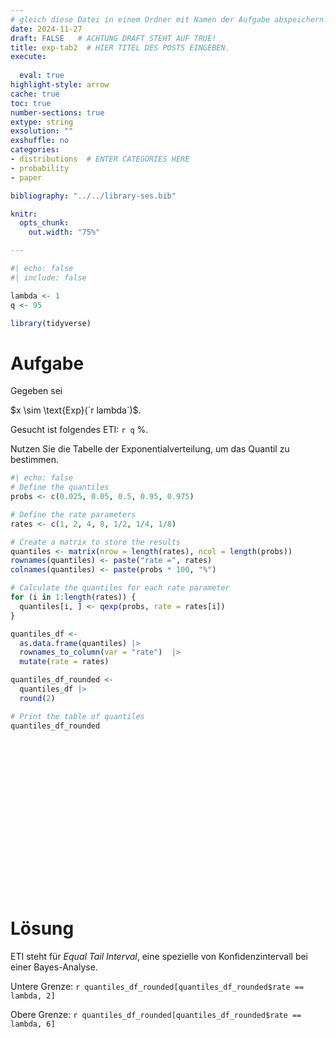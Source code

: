 ```yaml
---
# gleich diese Datei in einem Ordner mit Namen der Aufgabe abspeichern!
date: 2024-11-27
draft: FALSE   # ACHTUNG DRAFT STEHT AUF TRUE!
title: exp-tab2  # HIER TITEL DES POSTS EINGEBEN.
execute: 
  
  eval: true 
highlight-style: arrow 
cache: true
toc: true
number-sections: true
extype: string
exsolution: ""
exshuffle: no
categories:
- distributions  # ENTER CATEGORIES HERE
- probability
- paper

bibliography: "../../library-ses.bib"

knitr:
  opts_chunk:
    out.width: "75%"

---
```




```r
#| echo: false
#| include: false

lambda <- 1
q <- 95

library(tidyverse)
```





# Aufgabe 

Gegeben sei

$x \sim \text{Exp}(`r lambda`)$.

Gesucht ist folgendes ETI: `r q` %.

Nutzen Sie die Tabelle der Exponentialverteilung, um das Quantil zu bestimmen.



```r
#| echo: false
# Define the quantiles
probs <- c(0.025, 0.05, 0.5, 0.95, 0.975)

# Define the rate parameters
rates <- c(1, 2, 4, 8, 1/2, 1/4, 1/8)

# Create a matrix to store the results
quantiles <- matrix(nrow = length(rates), ncol = length(probs))
rownames(quantiles) <- paste("rate =", rates)
colnames(quantiles) <- paste(probs * 100, "%")

# Calculate the quantiles for each rate parameter
for (i in 1:length(rates)) {
  quantiles[i, ] <- qexp(probs, rate = rates[i])
}

quantiles_df <- 
  as.data.frame(quantiles) |> 
  rownames_to_column(var = "rate")  |> 
  mutate(rate = rates)

quantiles_df_rounded <-
  quantiles_df |>
  round(2)

# Print the table of quantiles
quantiles_df_rounded
```


</br>
</br>
</br>

</br>
</br>
</br>

</br>
</br>
</br>

</br>
</br>
</br>











# Lösung 

ETI steht für *Equal Tail Interval*, eine spezielle von Konfidenzintervall bei einer Bayes-Analyse.


Untere Grenze: `r quantiles_df_rounded[quantiles_df_rounded$rate == lambda, 2]`


  Obere Grenze: `r quantiles_df_rounded[quantiles_df_rounded$rate == lambda, 6]`



